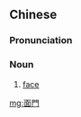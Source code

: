 {{also|面门}}
==Chinese==
{{zh-forms|s=面门}}

===Pronunciation===
{{zh-pron
|m=miànmén
|cat=n
}}

===Noun===
{{zh-noun}}

# {{lb|zh|literary}} [[face]]

[[mg:面門]]